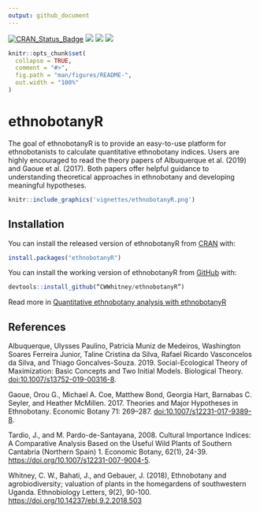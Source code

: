 ```yaml
---
output: github_document
---
```


<!-- README.md is generated from README.Rmd. Please edit that file -->
<!-- CRAN stats for the Readme file -->

[![CRAN\_Status\_Badge](http://www.r-pkg.org/badges/version/ethnobotanyR?color=blue)](https://cran.r-project.org/package=ethnobotanyR)
[![](http://cranlogs.r-pkg.org/badges/grand-total/ethnobotanyR?color=blue)](https://cran.r-project.org/package=ethnobotanyR)
[![](http://cranlogs.r-pkg.org/badges/ethnobotanyR?color=blue)](https://cran.r-project.org/package=ethnobotanyR)
[![](http://cranlogs.r-pkg.org/badges/last-week/ethnobotanyR?color=blue)](https://cran.r-project.org/package=ethnobotanyR)

```r
knitr::opts_chunk$set(
  collapse = TRUE,
  comment = "#>",
  fig.path = "man/figures/README-",
  out.width = "100%"
)
```
# ethnobotanyR

The goal of ethnobotanyR is to provide an easy-to-use platform for ethnobotanists to calculate quantitative ethnobotany indices. Users are highly encouraged to read the theory papers of Albuquerque et al. (2019) and Gaoue et al. (2017). Both papers offer helpful guidance to understanding theoretical approaches in ethnobotany and developing meaningful hypotheses. 

```r
knitr::include_graphics('vignettes/ethnobotanyR.png')
```

## Installation

You can install the released version of ethnobotanyR from [CRAN](https://CRAN.R-project.org) with:

``` r
install.packages("ethnobotanyR")
```

You can install the working version of ethnobotanyR from [GitHub](https://github.com) with:

``` r
devtools::install_github(“CWWhitney/ethnobotanyR”)
```

Read more in [Quantitative ethnobotany analysis with ethnobotanyR](http://htmlpreview.github.io/?https://github.com/CWWhitney/ethnobotanyR/blob/master/vignettes/ethnobotanyr_vignette.html)

## References

Albuquerque, Ulysses Paulino, Patricia Muniz de Medeiros, Washington Soares Ferreira Junior, Taline Cristina da Silva, Rafael Ricardo Vasconcelos da Silva, and Thiago Goncalves-Souza. 2019. Social-Ecological Theory of Maximization: Basic Concepts and Two Initial Models. Biological Theory. <doi:10.1007/s13752-019-00316-8>.

Gaoue, Orou G., Michael A. Coe, Matthew Bond, Georgia Hart, Barnabas C. Seyler, and Heather McMillen. 2017. Theories and Major Hypotheses in Ethnobotany. Economic Botany 71: 269–287. <doi:10.1007/s12231-017-9389-8>.

Tardio, J., and M. Pardo-de-Santayana, 2008. Cultural Importance Indices: A Comparative Analysis Based on the Useful Wild Plants of Southern Cantabria (Northern Spain) 1. Economic Botany, 62(1), 24-39. <https://doi.org/10.1007/s12231-007-9004-5>.

Whitney, C. W., Bahati, J., and Gebauer, J. (2018), Ethnobotany and agrobiodiversity; valuation of plants in the homegardens of southwestern Uganda. Ethnobiology Letters, 9(2), 90-100. <https://doi.org/10.14237/ebl.9.2.2018.503>
